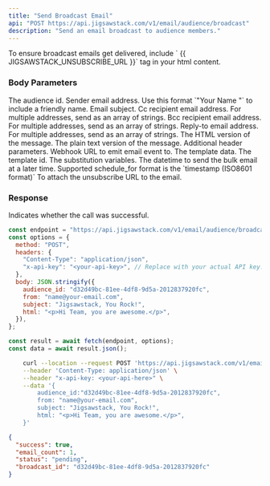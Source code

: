 ```yaml
---
title: "Send Broadcast Email"
api: "POST https://api.jigsawstack.com/v1/email/audience/broadcast"
description: "Send an email broadcast to audience members."
---
```


<Info>
  To ensure broadcast emails get delivered, include `
  {{ JIGSAWSTACK_UNSUBSCRIBE_URL }}` tag in your html content.
</Info>

### Body Parameters

<ParamField body="audience_id" type="string" required>
  The audience id.
</ParamField>

<ParamField body="from" type="string" required>
  Sender email address. 
 Use this format `"Your Name <sender@your-domain.com>"` to  include a friendly name.
</ParamField>

<ParamField body="subject" type="string" required>
  Email subject.
</ParamField>

<ParamField body="cc" type="string | string[]">
  Cc recipient email address. For multiple addresses, send as an array of
  strings.
</ParamField>

<ParamField body="bcc" type="string |string[]">
  Bcc recipient email address. For multiple addresses, send as an array of
  strings.
</ParamField>

<ParamField body="reply_to" type="string | string[]">
  Reply-to email address. For multiple addresses, send as an array of strings.
</ParamField>

<ParamField body="html" type="string">
  The HTML version of the message.
</ParamField>

<ParamField body="text" type="string">
  The plain text version of the message.
</ParamField>

<ParamField body="headers" type="record<string, string>">
  Additional header parameters.
</ParamField>

<ParamField body="webhook_url" type="string">
  Webhook URL to emit email event to.
</ParamField>

<ParamField body="template" type="object">
  The template data.
  <Expandable title="property">
    <ParamField body="id" type="string">
      The template id.
    </ParamField>
    <ParamField body="variables" type="object">
      The substitution variables.
    </ParamField>
  </Expandable>
</ParamField>

<ParamField body="schedule_for" type="string">
  The datetime to send the bulk email at a later time. Supported schedule_for
  format is the `timestamp (ISO8601 format)`
</ParamField>

<ParamField body="render_unsubscribe_url" type="boolean">
  To attach the unsubscribe URL to the email.
</ParamField>

<Snippet file="header.mdx" />

### Response

<ResponseField name="success" type="boolean">
  Indicates whether the call was successful.
</ResponseField>

<RequestExample>

```javascript Node.js
const endpoint = "https://api.jigsawstack.com/v1/email/audience/broadcast";
const options = {
  method: "POST",
  headers: {
    "Content-Type": "application/json",
    "x-api-key": "<your-api-key>", // Replace with your actual API key.
  },
  body: JSON.stringify({
    audience_id: "d32d49bc-81ee-4df8-9d5a-2012837920fc",
    from: "name@your-email.com",
    subject: "Jigsawstack, You Rock!",
    html: "<p>Hi Team, you are awesome.</p>",
  }),
};

const result = await fetch(endpoint, options);
const data = await result.json();
```

```bash cURL
    curl --location --request POST 'https://api.jigsawstack.com/v1/email/audience/broadcast' \
    --header 'Content-Type: application/json' \
    --header "x-api-key: <your-api-here>" \
    --data '{
        audience_id:"d32d49bc-81ee-4df8-9d5a-2012837920fc",
        from: "name@your-email.com",
        subject: "Jigsawstack, You Rock!",
        html: "<p>Hi Team, you are awesome.</p>",
    }'
```

</RequestExample>

<ResponseExample>

```json Response
{
  "success": true,
  "email_count": 1,
  "status": "pending",
  "broadcast_id": "d32d49bc-81ee-4df8-9d5a-2012837920fc"
}
```

</ResponseExample>
